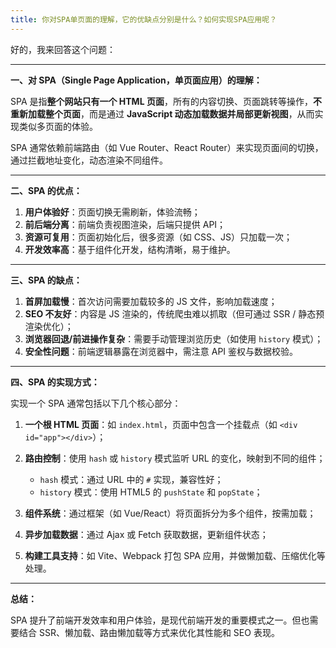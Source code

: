 ```yaml
---
title: 你对SPA单页面的理解，它的优缺点分别是什么？如何实现SPA应用呢？
---
```


好的，我来回答这个问题：

---

**一、对 SPA（Single Page Application，单页面应用）的理解：**

SPA 是指**整个网站只有一个 HTML 页面**，所有的内容切换、页面跳转等操作，**不重新加载整个页面**，而是通过 **JavaScript 动态加载数据并局部更新视图**，从而实现类似多页面的体验。

SPA 通常依赖前端路由（如 Vue Router、React Router）来实现页面间的切换，通过拦截地址变化，动态渲染不同组件。

---

**二、SPA 的优点：**

1. **用户体验好**：页面切换无需刷新，体验流畅；
2. **前后端分离**：前端负责视图渲染，后端只提供 API；
3. **资源可复用**：页面初始化后，很多资源（如 CSS、JS）只加载一次；
4. **开发效率高**：基于组件化开发，结构清晰，易于维护。

---

**三、SPA 的缺点：**

1. **首屏加载慢**：首次访问需要加载较多的 JS 文件，影响加载速度；
2. **SEO 不友好**：内容是 JS 渲染的，传统爬虫难以抓取（但可通过 SSR / 静态预渲染优化）；
3. **浏览器回退/前进操作复杂**：需要手动管理浏览历史（如使用 `history` 模式）；
4. **安全性问题**：前端逻辑暴露在浏览器中，需注意 API 鉴权与数据校验。

---

**四、SPA 的实现方式：**

实现一个 SPA 通常包括以下几个核心部分：

1. **一个根 HTML 页面**：如 `index.html`，页面中包含一个挂载点（如 `<div id="app"></div>`）；
2. **路由控制**：使用 `hash` 或 `history` 模式监听 URL 的变化，映射到不同的组件；

   * `hash` 模式：通过 URL 中的 `#` 实现，兼容性好；
   * `history` 模式：使用 HTML5 的 `pushState` 和 `popState`；
3. **组件系统**：通过框架（如 Vue/React）将页面拆分为多个组件，按需加载；
4. **异步加载数据**：通过 Ajax 或 Fetch 获取数据，更新组件状态；
5. **构建工具支持**：如 Vite、Webpack 打包 SPA 应用，并做懒加载、压缩优化等处理。

---

**总结：**

SPA 提升了前端开发效率和用户体验，是现代前端开发的重要模式之一。但也需要结合 SSR、懒加载、路由懒加载等方式来优化其性能和 SEO 表现。



